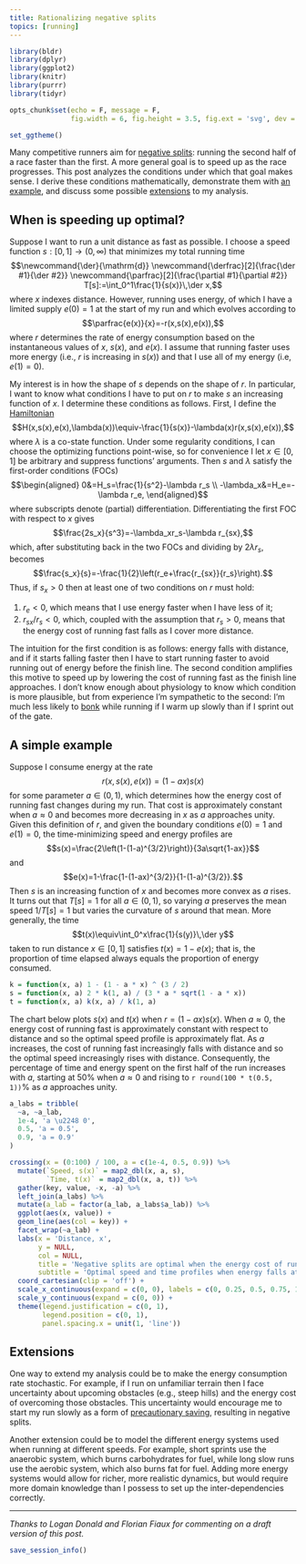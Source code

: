 ```yaml
---
title: Rationalizing negative splits
topics: [running]
---
```


```r
library(bldr)
library(dplyr)
library(ggplot2)
library(knitr)
library(purrr)
library(tidyr)

opts_chunk$set(echo = F, message = F,
               fig.width = 6, fig.height = 3.5, fig.ext = 'svg', dev = 'svg')

set_ggtheme()
```

Many competitive runners aim for [negative splits](https://en.wikipedia.org/wiki/Negative_split): running the second half of a race faster than the first.
A more general goal is to speed up as the race progresses.
This post analyzes the conditions under which that goal makes sense.
I derive these conditions mathematically, demonstrate them with [an example](#a-simple-example), and discuss some possible [extensions](#extensions) to my analysis.

## When is speeding up optimal?

Suppose I want to run a unit distance as fast as possible.
I choose a speed function $s:[0,1]\to(0,\infty)$ that minimizes my total running time
$$\newcommand{\der}{\mathrm{d}}
\newcommand{\derfrac}[2]{\frac{\der #1}{\der #2}}
\newcommand{\parfrac}[2]{\frac{\partial #1}{\partial #2}}
T[s]:=\int_0^1\frac{1}{s(x)}\,\der x,$$
where $x$ indexes distance.
However, running uses energy, of which I have a limited supply $e(0)=1$ at the start of my run and which evolves according to
$$\parfrac{e(x)}{x}=-r(x,s(x),e(x)),$$
where $r$ determines the rate of energy consumption based on the instantaneous values of $x$, $s(x)$, and $e(x)$.
I assume that running faster uses more energy (i.e., $r$ is increasing in $s(x)$) and that I use all of my energy (i.e, $e(1)=0$).

My interest is in how the shape of $s$ depends on the shape of $r$.
In particular, I want to know what conditions I have to put on $r$ to make $s$ an increasing function of $x$.
I determine these conditions as follows.
First, I define the [Hamiltonian](https://en.wikipedia.org/wiki/Hamiltonian_(control_theory))
$$H(x,s(x),e(x),\lambda(x))\equiv-\frac{1}{s(x)}-\lambda(x)r(x,s(x),e(x)),$$
where $\lambda$ is a co-state function.
Under some regularity conditions, I can choose the optimizing functions point-wise, so for convenience I let $x\in[0,1]$ be arbitrary and suppress functions' arguments.
Then $s$ and $\lambda$ satisfy the first-order conditions (FOCs)
$$\begin{aligned}
0&=H_s=\frac{1}{s^2}-\lambda r_s \\
-\lambda_x&=H_e=-\lambda r_e,
\end{aligned}$$
where subscripts denote (partial) differentiation.
Differentiating the first FOC with respect to $x$ gives
$$\frac{2s_x}{s^3}=-\lambda_xr_s-\lambda r_{sx},$$
which, after substituting back in the two FOCs and dividing by $2\lambda r_s$, becomes
$$\frac{s_x}{s}=-\frac{1}{2}\left(r_e+\frac{r_{sx}}{r_s}\right).$$
Thus, if $s_x>0$ then at least one of two conditions on $r$ must hold:

1. $r_e<0$, which means that I use energy faster when I have less of it;
2. $r_{sx}/r_s<0$, which, coupled with the assumption that $r_s>0$, means that the energy cost of running fast falls as I cover more distance.

The intuition for the first condition is as follows:
energy falls with distance, and if it starts falling faster then I have to start running faster to avoid running out of energy before the finish line.
The second condition amplifies this motive to speed up by lowering the cost of running fast as the finish line approaches.
I don't know enough about physiology to know which condition is more plausible, but from experience I'm sympathetic to the second: I'm much less likely to [bonk](https://en.wikipedia.org/wiki/Hitting_the_wall) while running if I warm up slowly than if I sprint out of the gate.

## A simple example

Suppose I consume energy at the rate
$$r(x,s(x),e(x))=(1-ax)s(x)$$
for some parameter $a\in(0,1)$, which determines how the energy cost of running fast changes during my run.
That cost is approximately constant when $a\approx0$ and becomes more decreasing in $x$ as $a$ approaches unity.
Given this definition of $r$, and given the boundary conditions $e(0)=1$ and $e(1)=0$, the time-minimizing speed and energy profiles are
$$s(x)=\frac{2\left(1-(1-a)^{3/2}\right)}{3a\sqrt{1-ax}}$$
and
$$e(x)=1-\frac{1-(1-ax)^{3/2}}{1-(1-a)^{3/2}}.$$
Then $s$ is an increasing function of $x$ and becomes more convex as $a$ rises.
It turns out that $T[s]=1$ for all $a\in(0,1)$, so varying $a$ preserves the mean speed $1/T[s]=1$ but varies the curvature of $s$ around that mean.
More generally, the time
$$t(x)\equiv\int_0^x\frac{1}{s(y)}\,\der y$$
taken to run distance $x\in[0,1]$ satisfies $t(x)=1-e(x)$; that is, the proportion of time elapsed always equals the proportion of energy consumed.

```r
k = function(x, a) 1 - (1 - a * x) ^ (3 / 2)
s = function(x, a) 2 * k(1, a) / (3 * a * sqrt(1 - a * x))
t = function(x, a) k(x, a) / k(1, a)
```

The chart below plots $s(x)$ and $t(x)$ when $r=(1-ax)s(x)$.
When $a\approx0$, the energy cost of running fast is approximately constant with respect to distance and so the optimal speed profile is approximately flat.
As $a$ increases, the cost of running fast increasingly falls with distance and so the optimal speed increasingly rises with distance.
Consequently, the percentage of time and energy spent on the first half of the run increases with $a$, starting at 50% when $a\approx0$ and rising to `r round(100 * t(0.5, 1))`% as $a$ approaches unity.

```r
a_labs = tribble(
  ~a, ~a_lab,
  1e-4, 'a \u2248 0',
  0.5, 'a = 0.5',
  0.9, 'a = 0.9'
)

crossing(x = (0:100) / 100, a = c(1e-4, 0.5, 0.9)) %>%
  mutate(`Speed, s(x)` = map2_dbl(x, a, s),
         `Time, t(x)` = map2_dbl(x, a, t)) %>%
  gather(key, value, -x, -a) %>%
  left_join(a_labs) %>%
  mutate(a_lab = factor(a_lab, a_labs$a_lab)) %>%
  ggplot(aes(x, value)) +
  geom_line(aes(col = key)) +
  facet_wrap(~a_lab) +
  labs(x = 'Distance, x',
       y = NULL,
       col = NULL,
       title = 'Negative splits are optimal when the energy cost of running fast\nfalls with distance',
       subtitle = 'Optimal speed and time profiles when energy falls at rate r = (1 - ax)s(x)') +
  coord_cartesian(clip = 'off') +
  scale_x_continuous(expand = c(0, 0), labels = c(0, 0.25, 0.5, 0.75, 1)) +
  scale_y_continuous(expand = c(0, 0)) +
  theme(legend.justification = c(0, 1),
        legend.position = c(0, 1),
        panel.spacing.x = unit(1, 'line'))
```

## Extensions

One way to extend my analysis could be to make the energy consumption rate stochastic.
For example, if I run on unfamiliar terrain then I face uncertainty about upcoming obstacles (e.g., steep hills) and the energy cost of overcoming those obstacles.
This uncertainty would encourage me to start my run slowly as a form of [precautionary saving](https://en.wikipedia.org/wiki/Precautionary_savings), resulting in negative splits.

Another extension could be to model the different energy systems used when running at different speeds.
For example, short sprints use the anaerobic system, which burns carbohydrates for fuel, while long slow runs use the aerobic system, which also burns fat for fuel.
Adding more energy systems would allow for richer, more realistic dynamics, but would require more domain knowledge than I possess to set up the inter-dependencies correctly.

---

*Thanks to Logan Donald and Florian Fiaux for commenting on a draft version of this post.*

```r
save_session_info()
```
